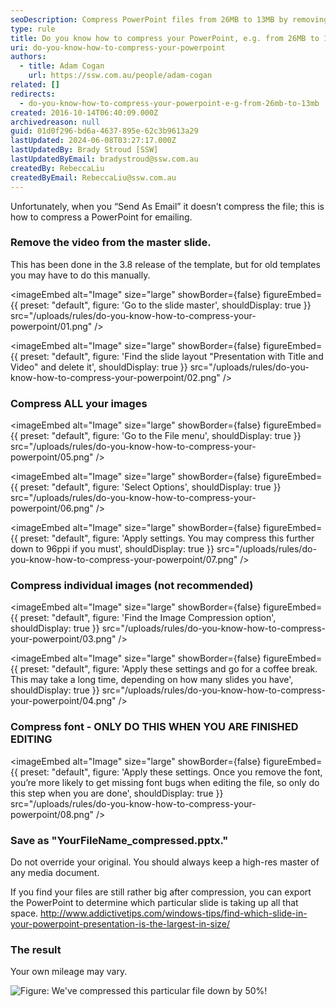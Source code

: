 ```yaml
---
seoDescription: Compress PowerPoint files from 26MB to 13MB by removing video from master slide, compressing images and font, and saving as a new file.
type: rule
title: Do you know how to compress your PowerPoint, e.g. from 26MB to 13MB?
uri: do-you-know-how-to-compress-your-powerpoint
authors:
  - title: Adam Cogan
    url: https://ssw.com.au/people/adam-cogan
related: []
redirects:
  - do-you-know-how-to-compress-your-powerpoint-e-g-from-26mb-to-13mb
created: 2016-10-14T06:40:09.000Z
archivedreason: null
guid: 01d0f296-bd6a-4637-895e-62c3b9613a29
lastUpdated: 2024-06-08T03:27:17.000Z
lastUpdatedBy: Brady Stroud [SSW]
lastUpdatedByEmail: bradystroud@ssw.com.au
createdBy: RebeccaLiu
createdByEmail: RebeccaLiu@ssw.com.au
---
```


Unfortunately, when you “Send As Email” it doesn’t compress the file; this is how to compress a PowerPoint for emailing.
### Remove the video from the master slide.

This has been done in the 3.8 release of the template, but for old templates you may have to do this manually.


<imageEmbed
  alt="Image"
  size="large"
  showBorder={false}
  figureEmbed={{
    preset: "default",
    figure: 'Go to the slide master',
    shouldDisplay: true
  }}
  src="/uploads/rules/do-you-know-how-to-compress-your-powerpoint/01.png"
/>


<imageEmbed
  alt="Image"
  size="large"
  showBorder={false}
  figureEmbed={{
    preset: "default",
    figure: 'Find the slide layout "Presentation with Title and Video" and delete it',
    shouldDisplay: true
  }}
  src="/uploads/rules/do-you-know-how-to-compress-your-powerpoint/02.png"
/>

### Compress ALL your images


<imageEmbed
  alt="Image"
  size="large"
  showBorder={false}
  figureEmbed={{
    preset: "default",
    figure: 'Go to the File menu',
    shouldDisplay: true
  }}
  src="/uploads/rules/do-you-know-how-to-compress-your-powerpoint/05.png"
/>


<imageEmbed
  alt="Image"
  size="large"
  showBorder={false}
  figureEmbed={{
    preset: "default",
    figure: 'Select Options',
    shouldDisplay: true
  }}
  src="/uploads/rules/do-you-know-how-to-compress-your-powerpoint/06.png"
/>


<imageEmbed
  alt="Image"
  size="large"
  showBorder={false}
  figureEmbed={{
    preset: "default",
    figure: 'Apply settings. You may compress this further down to 96ppi if you must',
    shouldDisplay: true
  }}
  src="/uploads/rules/do-you-know-how-to-compress-your-powerpoint/07.png"
/>

### Compress individual images (not recommended)


<imageEmbed
  alt="Image"
  size="large"
  showBorder={false}
  figureEmbed={{
    preset: "default",
    figure: 'Find the Image Compression option',
    shouldDisplay: true
  }}
  src="/uploads/rules/do-you-know-how-to-compress-your-powerpoint/03.png"
/>


<imageEmbed
  alt="Image"
  size="large"
  showBorder={false}
  figureEmbed={{
    preset: "default",
    figure: 'Apply these settings and go for a coffee break. This may take a long time, depending on how many slides you have',
    shouldDisplay: true
  }}
  src="/uploads/rules/do-you-know-how-to-compress-your-powerpoint/04.png"
/>

### Compress font - ONLY DO THIS WHEN YOU ARE FINISHED EDITING


<imageEmbed
  alt="Image"
  size="large"
  showBorder={false}
  figureEmbed={{
    preset: "default",
    figure: 'Apply these settings. Once you remove the font, you’re more likely to get missing font bugs when editing the file, so only do this step when you are done',
    shouldDisplay: true
  }}
  src="/uploads/rules/do-you-know-how-to-compress-your-powerpoint/08.png"
/>

### Save as "YourFileName_compressed.pptx."

Do not override your original. You should always keep a high-res master of any media document.

If you find your files are still rather big after compression, you can export the PowerPoint to determine which particular slide is taking up all that space. http://www.addictivetips.com/windows-tips/find-which-slide-in-your-powerpoint-presentation-is-the-largest-in-size/

### The result

Your own mileage may vary.

![Figure: We've compressed this particular file down by 50%!](/uploads/rules/do-you-know-how-to-compress-your-powerpoint/10.png)
